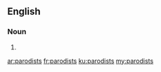 ==English==

===Noun===
{{head|en|plural}}

# {{plural of|parodist|lang=en}}

[[ar:parodists]]
[[fr:parodists]]
[[ku:parodists]]
[[my:parodists]]
